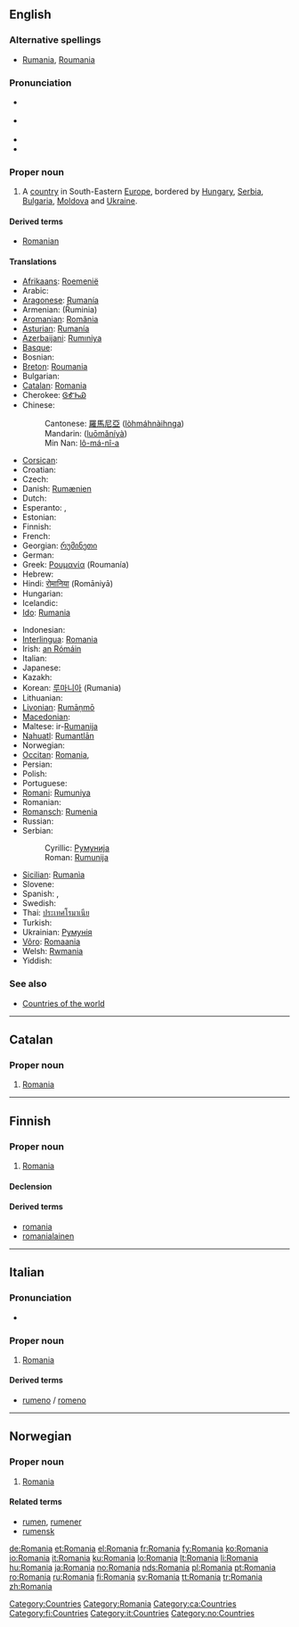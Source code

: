 {{also|romania|România|Románia}}
==English==
{{wikipedia}}

===Alternative spellings===
* [[Rumania]], [[Roumania]] {{italbrac|archaic}}

===Pronunciation===
* {{a|UK}} {{IPA|/ɹəʊˈmeɪ.ni.ə/}}
* {{a|US}} {{IPA|/ɹoʊˈmeɪ.ni.ə/}}
* {{audio|en-us-Romania.ogg|Audio (US)}}
* {{rhymes|eɪniə}}

===Proper noun===
{{en-proper noun}}

# A [[country]] in South-Eastern [[Europe]], bordered by [[Hungary]], [[Serbia]], [[Bulgaria]], [[Moldova]] and [[Ukraine]].

====Derived terms====
* [[Romanian]]

====Translations====
{{trans-top|South-Eastern European country}}
* [[Afrikaans]]: [[Roemenië]]
* Arabic: {{Arab|[[رومانيا]]}} {{IPAchar|(rumániya)}} {{f}}
* [[Aragonese]]: [[Rumanía]]
* Armenian: {{t-|hy|Ռումինիա|sc=Hayeren|xs=Armenian}} (R̄uminia)
* [[Aromanian]]: [[Romãnia]]
* [[Asturian]]: [[Rumanía]]
* [[Azerbaijani]]: [[Rumıniya]]
* [[Basque]]: {{t-|eu|Errumania|xs=Basque}}
* Bosnian: {{t-|bs|Rumunija|f}}
* [[Breton]]: [[Roumania]]
* Bulgarian: {{t|bg|Румъния|g=f|sc=Cyrl}}
* [[Catalan]]: [[#Catalan|Romania]] {{f}}
* Cherokee: [[ᎶᎹᏂᏯ]]
* Chinese:
*: Cantonese: [[羅馬尼亞]] ([[lòhmáhnàihnga]])
*: Mandarin: {{zh-ts|[[羅馬尼亞]]|[[罗马尼亚]]}} ([[luōmǎníyà]])
*: Min Nan: [[lô-má-nî-a]]
* [[Corsican]]: {{t-|co|Rumenia|xs=Corsican}}
* Croatian: {{t-|hr|Rumunjska|f}}
* Czech: {{t+|cs|Rumunsko|n}}
* Danish: [[Rumænien]]
* Dutch: {{t+|nl|Roemenië}}
* Esperanto: {{t-|eo|Rumanio|xs=Esperanto}}, {{t-|eo|Rumanujo|xs=Esperanto}}
* Estonian: {{t-|et|Rumeenia}}
* Finnish: {{t+|fi|Romania}}
* French: {{t+|fr|Roumanie|f}}
* Georgian: [[რუმინეთი]]
* German: {{t+|de|Rumänien|n}}
* Greek: [[Ρουμανία]] {{f}} (Roumanía)
* Hebrew: {{t+|he|רומניה|sc=Hebr}}
* Hindi: [[रोमानिया]] (Romāniyā)
* Hungarian: {{t+|hu|Románia}}
* Icelandic: {{t+|is|Rúmenía|f}}
* [[Ido]]: [[Rumania]]
{{trans-mid}}
* Indonesian: {{t-|id|Rumania|xs=Indonesian}}
* [[Interlingua]]: [[#Interlingua|Romania]]
* Irish: [[an Rómáin]] {{f}}
* Italian: {{t+|it|Romania|f}}
* Japanese: {{t+|ja|ルーマニア|tr=Rūmania|sc=Jpan}}
* Kazakh: {{t-|kk|Румыния|sc=Cyrl|xs=Kazakh}}
* Korean: [[루마니아]] (Rumania)
* Lithuanian: {{t+|lt|Rumunija|xs=Lithuanian}}
* [[Livonian]]: [[Rumāņmō]]
* [[Macedonian]]: {{t|mk|Романија|f|tr=Románija|sc=Cyrl}}
* Maltese: ir-[[Rumanija]]
* [[Nahuatl]]: [[Rumantlān]]
* Norwegian: {{t+|no|Romania}}
* [[Occitan]]: [[#Occitan|Romania]], {{t|oc|Roumagnu|xs=Occitan}}
* Persian: {{t-|fa|رومانی|tr=Rumāni|sc=fa-Arab|xs=Persian}}
* Polish: {{t+|pl|Rumunia}}
* Portuguese: {{t+|pt|Roménia|f}}
* [[Romani]]: [[Rumuniya]]
* Romanian: {{t+|ro|România|f}}
* [[Romansch]]: [[Rumenia]]
* Russian: {{t-|ru|Румыния|f|tr=Rumýnija|sc=Cyrl}}
* Serbian:
*: Cyrillic: [[Румунија]] {{f}}
*: Roman: [[Rumunija#Serbian|Rumunija]] {{f}}
* [[Sicilian]]: [[Rumanìa]] {{f}}
* Slovene: {{t+|sl|Romunija|f}}
* Spanish: {{t+|es|Rumania|f}}, {{t+|es|Rumanía|f}}
* Swedish: {{t+|sv|Rumänien}}
* Thai: [[ประเทศโรมาเนีย]]
* Turkish: {{t+|tr|Romanya}}
* Ukrainian: [[Румунія]]
* [[Võro]]: [[Romaania]]
* Welsh: [[Rwmania]] {{f}}
* Yiddish: {{Hebr|[[ראמעניע]]}}
{{trans-bottom}}

===See also===
* [[Appendix:Countries of the world|Countries of the world]]

[[Category:Countries]]
[[Category:Romania]]

----

==Catalan==
{{wikipedia|lang=ca}}

===Proper noun===
{{infl|ca|proper noun|gender=f}}

# [[Romania#English|Romania]]

[[Category:ca:Countries]]

----

==Finnish==
{{wikipedia|lang=fi}}

===Proper noun===
{{infl|fi|proper noun}}

# [[#English|Romania]]

====Declension====
{{fi-decl-kulkija|Romani|np=1}}

====Derived terms====
* [[romania]]
* [[romanialainen]]

[[Category:fi:Countries]]

----

==Italian==
{{wikipedia|lang=it}}

===Pronunciation===
* {{IPA|/romaˈnia/|lang=it}}

===Proper noun===
{{infl|it|proper noun|gender=f}}

# [[Romania#English|Romania]]

====Derived terms====
* [[rumeno]] / [[romeno]]

[[Category:it:Countries]]

----

==Norwegian==
{{wikipedia|lang=no}}

===Proper noun===
{{infl|no|proper noun}}

# [[#English|Romania]]

====Related terms====
* [[rumen]], [[rumener]]
* [[rumensk]]

[[Category:no:Countries]]

[[de:Romania]]
[[et:Romania]]
[[el:Romania]]
[[fr:Romania]]
[[fy:Romania]]
[[ko:Romania]]
[[io:Romania]]
[[it:Romania]]
[[ku:Romania]]
[[lo:Romania]]
[[lt:Romania]]
[[li:Romania]]
[[hu:Romania]]
[[ja:Romania]]
[[no:Romania]]
[[nds:Romania]]
[[pl:Romania]]
[[pt:Romania]]
[[ro:Romania]]
[[ru:Romania]]
[[fi:Romania]]
[[sv:Romania]]
[[tt:Romania]]
[[tr:Romania]]
[[zh:Romania]]